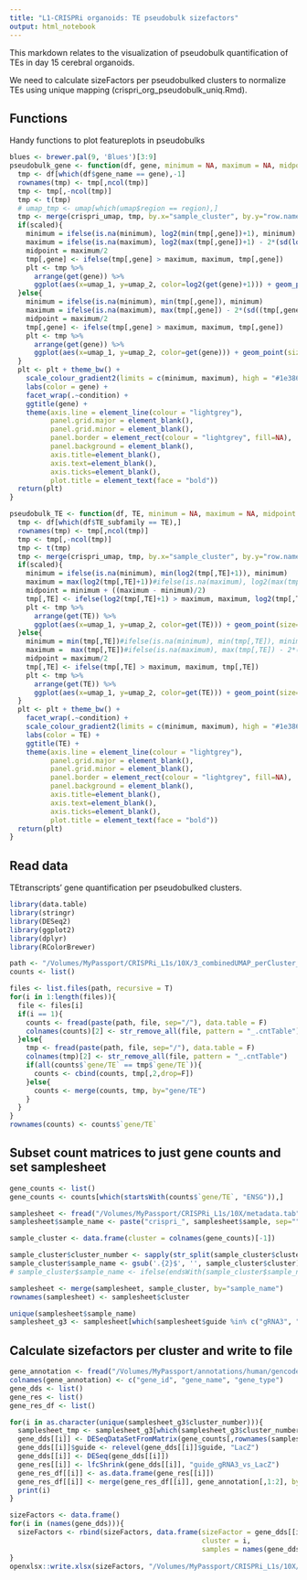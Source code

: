 ```yaml
---
title: "L1-CRISPRi organoids: TE pseudobulk sizefactors"
output: html_notebook
---
```


This markdown relates to the visualization of pseudobulk quantification of TEs in day 15 cerebral organoids.

We need to calculate sizeFactors per pseudobulked clusters to normalize TEs using unique mapping (crispri_org_pseudobulk_uniq.Rmd).

## Functions

Handy functions to plot featureplots in pseudobulks

```r
blues <- brewer.pal(9, 'Blues')[3:9]
pseudobulk_gene <- function(df, gene, minimum = NA, maximum = NA, midpoint = NA, scaled = T){
  tmp <- df[which(df$gene_name == gene),-1]
  rownames(tmp) <- tmp[,ncol(tmp)]
  tmp <- tmp[,-ncol(tmp)]
  tmp <- t(tmp)
  # umap_tmp <- umap[which(umap$region == region),]
  tmp <- merge(crispri_umap, tmp, by.x="sample_cluster", by.y="row.names")
  if(scaled){
    minimum = ifelse(is.na(minimum), log2(min(tmp[,gene])+1), minimum)
    maximum = ifelse(is.na(maximum), log2(max(tmp[,gene])+1) - 2*(sd(log2((tmp[,gene])+1))), maximum)
    midpoint = maximum/2
    tmp[,gene] <- ifelse(tmp[,gene] > maximum, maximum, tmp[,gene])
    plt <- tmp %>%
      arrange(get(gene)) %>%
      ggplot(aes(x=umap_1, y=umap_2, color=log2(get(gene)+1))) + geom_point(size=0.4) 
  }else{
    minimum = ifelse(is.na(minimum), min(tmp[,gene]), minimum)
    maximum = ifelse(is.na(maximum), max(tmp[,gene]) - 2*(sd((tmp[,gene]))), maximum)
    midpoint = maximum/2
    tmp[,gene] <- ifelse(tmp[,gene] > maximum, maximum, tmp[,gene])
    plt <- tmp %>%
      arrange(get(gene)) %>%
      ggplot(aes(x=umap_1, y=umap_2, color=get(gene))) + geom_point(size=0.4) 
  }
  plt <- plt + theme_bw() + 
    scale_colour_gradient2(limits = c(minimum, maximum), high = "#1e386c", low = "#bfdbf0", mid = "#0394cb", midpoint = midpoint) +
    labs(color = gene) +
    facet_wrap(.~condition) +
    ggtitle(gene) +
    theme(axis.line = element_line(colour = "lightgrey"),
          panel.grid.major = element_blank(),
          panel.grid.minor = element_blank(),
          panel.border = element_rect(colour = "lightgrey", fill=NA),
          panel.background = element_blank(),
          axis.title=element_blank(),
          axis.text=element_blank(),
          axis.ticks=element_blank(),
          plot.title = element_text(face = "bold"))
  return(plt)
}

pseudobulk_TE <- function(df, TE, minimum = NA, maximum = NA, midpoint = NA, scaled=T){
  tmp <- df[which(df$TE_subfamily == TE),]
  rownames(tmp) <- tmp[,ncol(tmp)]
  tmp <- tmp[,-ncol(tmp)]
  tmp <- t(tmp)
  tmp <- merge(crispri_umap, tmp, by.x="sample_cluster", by.y="row.names")
  if(scaled){
    minimum = ifelse(is.na(minimum), min(log2(tmp[,TE]+1)), minimum)
    maximum = max(log2(tmp[,TE]+1))#ifelse(is.na(maximum), log2(max(tmp[,TE])+1) - 2*(sd(log2((tmp[,TE])+1))), maximum)
    midpoint = minimum + ((maximum - minimum)/2)
    tmp[,TE] <- ifelse(log2(tmp[,TE]+1) > maximum, maximum, log2(tmp[,TE]+1))
    plt <- tmp %>%
      arrange(get(TE)) %>%
      ggplot(aes(x=umap_1, y=umap_2, color=get(TE))) + geom_point(size=0.4) 
  }else{
    minimum = min(tmp[,TE])#ifelse(is.na(minimum), min(tmp[,TE]), minimum)
    maximum =  max(tmp[,TE])#ifelse(is.na(maximum), max(tmp[,TE]) - 2*(sd(tmp[,TE])), maximum)
    midpoint = maximum/2
    tmp[,TE] <- ifelse(tmp[,TE] > maximum, maximum, tmp[,TE])
    plt <- tmp %>%
      arrange(get(TE)) %>%
      ggplot(aes(x=umap_1, y=umap_2, color=get(TE))) + geom_point(size=0.4) 
  }
  plt <- plt + theme_bw() + 
    facet_wrap(.~condition) +
    scale_colour_gradient2(limits = c(minimum, maximum), high = "#1e386c", low = "#bfdbf0", mid = "#0394cb", midpoint = midpoint) +
    labs(color = TE) +
    ggtitle(TE) +
    theme(axis.line = element_line(colour = "lightgrey"),
          panel.grid.major = element_blank(),
          panel.grid.minor = element_blank(),
          panel.border = element_rect(colour = "lightgrey", fill=NA),
          panel.background = element_blank(),
          axis.title=element_blank(),
          axis.text=element_blank(),
          axis.ticks=element_blank(),
          plot.title = element_text(face = "bold"))
  return(plt)
}


```

## Read data

TEtranscripts' gene quantification per pseudobulked clusters.

```r
library(data.table)
library(stringr)
library(DESeq2)
library(ggplot2)
library(dplyr)
library(RColorBrewer)

path <- "/Volumes/MyPassport/CRISPRi_L1s/10X/3_combinedUMAP_perCluster_res0.1/clusterPipeline/TEcounts/multiple/"
counts <- list()

files <- list.files(path, recursive = T)
for(i in 1:length(files)){
  file <- files[i]
  if(i == 1){
    counts <- fread(paste(path, file, sep="/"), data.table = F)  
    colnames(counts)[2] <- str_remove_all(file, pattern = "_.cntTable")
  }else{
    tmp <- fread(paste(path, file, sep="/"), data.table = F)  
    colnames(tmp)[2] <- str_remove_all(file, pattern = "_.cntTable")
    if(all(counts$`gene/TE` == tmp$`gene/TE`)){
      counts <- cbind(counts, tmp[,2,drop=F])
    }else{
      counts <- merge(counts, tmp, by="gene/TE")
    }
  }
}
rownames(counts) <- counts$`gene/TE`

```

## Subset count matrices to just gene counts and set samplesheet

```r
gene_counts <- list()
gene_counts <- counts[which(startsWith(counts$`gene/TE`, "ENSG")),]

samplesheet <- fread("/Volumes/MyPassport/CRISPRi_L1s/10X/metadata.tab", data.table = F)
samplesheet$sample_name <- paste("crispri_", samplesheet$sample, sep="")

sample_cluster <- data.frame(cluster = colnames(gene_counts)[-1])

sample_cluster$cluster_number <- sapply(str_split(sample_cluster$cluster, "_"), tail, 1)
sample_cluster$sample_name <- gsub('.{2}$', '', sample_cluster$cluster)
# sample_cluster$sample_name <- ifelse(endsWith(sample_cluster$sample_name, "_"), gsub('.{1}$', '', sample_cluster$sample_name), sample_cluster$sample_name)

samplesheet <- merge(samplesheet, sample_cluster, by="sample_name")
rownames(samplesheet) <- samplesheet$cluster

unique(samplesheet$sample_name)
samplesheet_g3 <- samplesheet[which(samplesheet$guide %in% c("gRNA3", "LacZ")),]

```

## Calculate sizefactors per cluster and write to file

```r
gene_annotation <- fread("/Volumes/MyPassport/annotations/human/gencode/v38/gencode.v38.annotation.gene_names.tab", skip=1, header = F)
colnames(gene_annotation) <- c("gene_id", "gene_name", "gene_type")
gene_dds <- list()
gene_res <- list()
gene_res_df <- list()

for(i in as.character(unique(samplesheet_g3$cluster_number))){
  samplesheet_tmp <- samplesheet_g3[which(samplesheet_g3$cluster_number == i),]
  gene_dds[[i]] <- DESeqDataSetFromMatrix(gene_counts[,rownames(samplesheet_tmp)], samplesheet_tmp, design =  ~ guide)
  gene_dds[[i]]$guide <- relevel(gene_dds[[i]]$guide, "LacZ")
  gene_dds[[i]] <- DESeq(gene_dds[[i]])
  gene_res[[i]] <- lfcShrink(gene_dds[[i]], "guide_gRNA3_vs_LacZ")
  gene_res_df[[i]] <- as.data.frame(gene_res[[i]])
  gene_res_df[[i]] <- merge(gene_res_df[[i]], gene_annotation[,1:2], by.x="row.names", by.y="gene_id")
  print(i)
}

sizeFactors <- data.frame()
for(i in (names(gene_dds))){
  sizeFactors <- rbind(sizeFactors, data.frame(sizeFactor = gene_dds[[i]]$sizeFactor, 
                                               cluster = i,
                                               samples = names(gene_dds[[i]]$sizeFactor)))
} 
openxlsx::write.xlsx(sizeFactors, "/Volumes/MyPassport/CRISPRi_L1s/10X/results/tables/sizeFactors_pseudobulk.xlsx")


```


